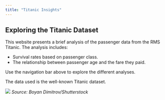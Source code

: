 ```yaml
---
title: "Titanic Insights"
---
```


## Exploring the Titanic Dataset

This website presents a brief analysis of the passenger data from the RMS Titanic. The analysis includes:

- Survival rates based on passenger class.
- The relationship between passenger age and the fare they paid.

Use the navigation bar above to explore the different analyses.

The data used is the well-known Titanic dataset.

![](https://assets.iflscience.com/assets/articleNo/75327/aImg/77866/titanic-hit-iceberg-head-on-o.webp)
*Source: Boyan Dimitrov/Shutterstock*
